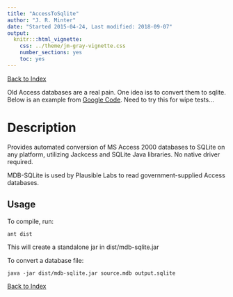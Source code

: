 ```yaml
---
title: "AccessToSqlite"
author: "J. R. Minter"
date: "Started 2015-04-24, Last modified: 2018-09-07"
output:
  knitr:::html_vignette:
    css: ../theme/jm-gray-vignette.css
    number_sections: yes
    toc: yes
---
```


[Back to Index](../README.html)

Old Access databases are a real pain. One idea iss to convert them to
sqlite. Below is an example from
[Google Code](https://code.google.com/p/mdb-sqlite/).
Need to try this for wipe tests...

# Description

Provides automated conversion of MS Access 2000 databases to SQLite on
any platform, utilizing Jackcess and SQLite Java libraries. No native
driver required.

MDB-SQLite is used by Plausible Labs to read government-supplied Access
databases.

## Usage

To compile, run:

```
ant dist
```

This will create a standalone jar in dist/mdb-sqlite.jar

To convert a database file:

```
java -jar dist/mdb-sqlite.jar source.mdb output.sqlite
```


[Back to Index](../README.html)